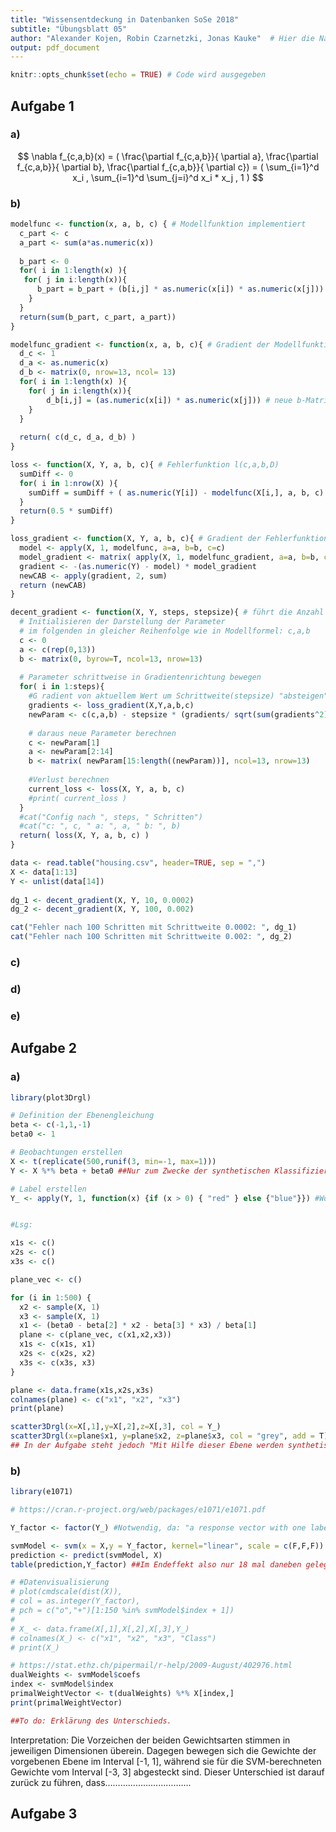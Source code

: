 ```yaml
---
title: "Wissensentdeckung in Datenbanken SoSe 2018"
subtitle: "Übungsblatt 05"
author: "Alexander Kojen, Robin Czarnetzki, Jonas Kauke"  # Hier die Namen aller Gruppenmitglieder eintragen!
output: pdf_document
---
```


```r
knitr::opts_chunk$set(echo = TRUE) # Code wird ausgegeben
```
## Aufgabe 1

### a)
$$
  \nabla f_{c,a,b}(x) = ( \frac{\partial f_{c,a,b}}{ \partial a}, \frac{\partial f_{c,a,b}}{ \partial b}, \frac{\partial f_{c,a,b}}{ \partial c}) = ( \sum_{i=1}^d x_i ,  \sum_{i=1}^d \sum_{j=i}^d x_i * x_j , 1 )
$$

### b)
```r
modelfunc <- function(x, a, b, c) { # Modellfunktion implementiert
  c_part <- c
  a_part <- sum(a*as.numeric(x))
  
  b_part <- 0
  for( i in 1:length(x) ){
   for( j in i:length(x)){ 
      b_part = b_part + (b[i,j] * as.numeric(x[i]) * as.numeric(x[j]))
    }
  }
  return(sum(b_part, c_part, a_part))
}

modelfunc_gradient <- function(x, a, b, c){ # Gradient der Modellfunktion als Vektor ( 3 Werte )
  d_c <- 1
  d_a <- as.numeric(x)
  d_b <- matrix(0, nrow=13, ncol= 13)
  for( i in 1:length(x) ){
    for( j in i:length(x)){
        d_b[i,j] = (as.numeric(x[i]) * as.numeric(x[j])) # neue b-Matrix auffüllen
    }
  }
  
  return( c(d_c, d_a, d_b) )
}

loss <- function(X, Y, a, b, c){ # Fehlerfunktion l(c,a,b,D)
  sumDiff <- 0
  for( i in 1:nrow(X) ){
    sumDiff = sumDiff + ( as.numeric(Y[i]) - modelfunc(X[i,], a, b, c) )^2
  }
  return(0.5 * sumDiff)
}

loss_gradient <- function(X, Y, a, b, c){ # Gradient der Fehlerfunktion, übernommen aus Musterlösung, hier liegt der Fehler?!
  model <- apply(X, 1, modelfunc, a=a, b=b, c=c)
  model_gradient <- matrix( apply(X, 1, modelfunc_gradient, a=a, b=b, c=c), ncol=length(c(c,a,b)))
  gradient <- -(as.numeric(Y) - model) * model_gradient
  newCAB <- apply(gradient, 2, sum)
  return (newCAB)
}

decent_gradient <- function(X, Y, steps, stepsize){ # führt die Anzahl der Schritte durch und berechnet Fehler und neue Paramter für a,b,c
  # Initialisieren der Darstellung der Parameter
  # im folgenden in gleicher Reihenfolge wie in Modellformel: c,a,b
  c <- 0
  a <- c(rep(0,13))
  b <- matrix(0, byrow=T, ncol=13, nrow=13)
  
  # Parameter schrittweise in Gradientenrichtung bewegen
  for( i in 1:steps){
    #G radient von aktuellem Wert um Schrittweite(stepsize) "absteigen"
    gradients <- loss_gradient(X,Y,a,b,c)
    newParam <- c(c,a,b) - stepsize * (gradients/ sqrt(sum(gradients^2)))
    
    # daraus neue Parameter berechnen
    c <- newParam[1]
    a <- newParam[2:14]
    b <- matrix( newParam[15:length((newParam))], ncol=13, nrow=13)
    
    #Verlust berechnen
    current_loss <- loss(X, Y, a, b, c)
    #print( current_loss )
  }
  #cat("Config nach ", steps, " Schritten")
  #cat("c: ", c, " a: ", a, " b: ", b)
  return( loss(X, Y, a, b, c) )
}

data <- read.table("housing.csv", header=TRUE, sep = ",")
X <- data[1:13]
Y <- unlist(data[14])
 
dg_1 <- decent_gradient(X, Y, 10, 0.0002)
dg_2 <- decent_gradient(X, Y, 100, 0.002)

cat("Fehler nach 100 Schritten mit Schrittweite 0.0002: ", dg_1)
cat("Fehler nach 100 Schritten mit Schrittweite 0.002: ", dg_2)


```

### c)

### d)

### e)


## Aufgabe 2

### a)
```r
library(plot3Drgl)

# Definition der Ebenengleichung
beta <- c(-1,1,-1)
beta0 <- 1

# Beobachtungen erstellen
X <- t(replicate(500,runif(3, min=-1, max=1)))
Y <- X %*% beta + beta0 ##Nur zum Zwecke der synthetischen Klassifizierung (Y_)?

# Label erstellen
Y_ <- apply(Y, 1, function(x) {if (x > 0) { "red" } else {"blue"}}) #Wohl als Klassen zu verstehen.


#Lsg:

x1s <- c()
x2s <- c()
x3s <- c()

plane_vec <- c()

for (i in 1:500) {
  x2 <- sample(X, 1)
  x3 <- sample(X, 1)
  x1 <- (beta0 - beta[2] * x2 - beta[3] * x3) / beta[1]
  plane <- c(plane_vec, c(x1,x2,x3))
  x1s <- c(x1s, x1)
  x2s <- c(x2s, x2)
  x3s <- c(x3s, x3)
}

plane <- data.frame(x1s,x2s,x3s)
colnames(plane) <- c("x1", "x2", "x3")
print(plane)

scatter3Drgl(x=X[,1],y=X[,2],z=X[,3], col = Y_)
scatter3Drgl(x=plane$x1, y=plane$x2, z=plane$x3, col = "grey", add = T) ##Wenn man von Y_ als Klassen ausgeht, kann doch keine (lineare) Ebene die Klassen trennen(?)
## In der Aufgabe steht jedoch "Mit Hilfe dieser Ebene werden synthetische Daten erzeugt, welche sich mit einer Ebenengleichung perfekt trennen lassen" -> wtf?

```


### b)
```r
library(e1071)

# https://cran.r-project.org/web/packages/e1071/e1071.pdf

Y_factor <- factor(Y_) #Notwendig, da: "a response vector with one label for each row/component of x. Can be either a factor (for classification tasks) or a numeric vector (for regression)."

svmModel <- svm(x = X,y = Y_factor, kernel="linear", scale = c(F,F,F))
prediction <- predict(svmModel, X)
table(prediction,Y_factor) ##Im Endeffekt also nur 18 mal daneben gelegen (blue = red).

# #Datenvisualisierung
# plot(cmdscale(dist(X)),
# col = as.integer(Y_factor),
# pch = c("o","+")[1:150 %in% svmModel$index + 1])
# 
# X_ <- data.frame(X[,1],X[,2],X[,3],Y_)
# colnames(X_) <- c("x1", "x2", "x3", "Class")
# print(X_)

# https://stat.ethz.ch/pipermail/r-help/2009-August/402976.html
dualWeights <- svmModel$coefs
index <- svmModel$index
primalWeightVector <- t(dualWeights) %*% X[index,]
print(primalWeightVector)

##To do: Erklärung des Unterschieds.

```
Interpretation:
Die Vorzeichen der beiden Gewichtsarten stimmen in jeweiligen Dimensionen überein. Dagegen bewegen sich die Gewichte der vorgebenen Ebene im Interval [-1, 1], während sie für die SVM-berechneten Gewichte vom Interval [-3, 3] abgesteckt sind.
Dieser Unterschied ist darauf zurück zu führen, dass..................................

## Aufgabe 3
```r


```
